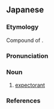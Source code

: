==Japanese==
{{ja-kanjitab|きょ|たん|やく|yomi=o}}

===Etymology===
Compound of {{compound|sort=きょたんやく|lang=ja|去痰|tr1=kyotan|t1=expectoration|薬|tr2=yaku|t2=drug}}.

===Pronunciation===
{{ja-pron|yomi=o|きょたんやく|acc=2|acc_ref=DJR}}

===Noun===
{{ja-noun|きょたんやく}}

# {{lb|sort=きょたんやく|ja|medicine}} [[expectorant]]

===References===
<references/>